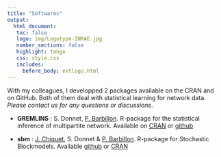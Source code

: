 ```yaml
---
title: "Softwares"
output: 
  html_document:
   toc: false
   logo: img/Logotype-INRAE.jpg
   number_sections: false
   highlight: tango
   css: style.css
   includes:
     before_body: extlogo.html
---
```





With my colleagues, I developped 2 <i class="fab fa-r-project"></i>  packages available on the CRAN and on <i class="fab fa-github"></i> GitHub. Both of them deal with statistical learning for network data. *Please contact us for any questions or discussions*. 




 - **GREMLINS** :  S. Donnet, [P. Barbillon](https://mia-ps.inrae.fr/pierre-barbillon). R-package for the statistical inference of multipartite network.
Available on [CRAN](https://cran.r-project.org/web/packages/GREMLINS/index.html) or [github](https ://github.com/GrossSBM/GREMLINS)

 - **sbm** : [J. Chiquet](https://mia-ps.inrae.fr/julien-chiquet), S. Donnet & [P. Barbillon](https://mia-ps.inrae.fr/pierre-barbillon). R-package for Stochastic Blockmodels. Available  [github](https://github.com/GrossSBM/sbm)
or [CRAN](https ://cran.r-project.org/web/packages/sbm/index.html)

